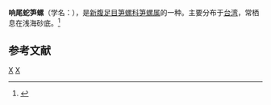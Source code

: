 {{Speciesbox 
| taxon = Terebra arabella
| binomial_authority = [[约翰尼斯·提艾利|Thiele]], 1925
}}
'''响尾蛇笋螺'''（学名：''{{lang|la|Terebra arabella}}''），是[[新腹足目|新腹足目]][[笋螺科|笋螺科]][[笋螺属|笋螺属]]的一种。主要分布于[[台湾|台湾]]，常栖息在浅海砂底。<ref>{{cite web|url=http://shell.sinica.edu.tw/chinese/shellbase_detail.php?science_no=1644|title=国际贝库：响尾蛇笋螺|publisher=台湾贝类资料库|accessdate=2009-08-11|archive-date=2016-03-04|archive-url=https://web.archive.org/web/20160304125521/http://shell.sinica.edu.tw/chinese/shellbase_detail.php?science_no=1644|dead-url=no}}</ref>

== 参考文献 ==
{{reflist|2}}
{{Taxonbar|from=Q10922278}}

[[Category:笋螺属|X]]
[[Category:_1925年描述的动物|X]]